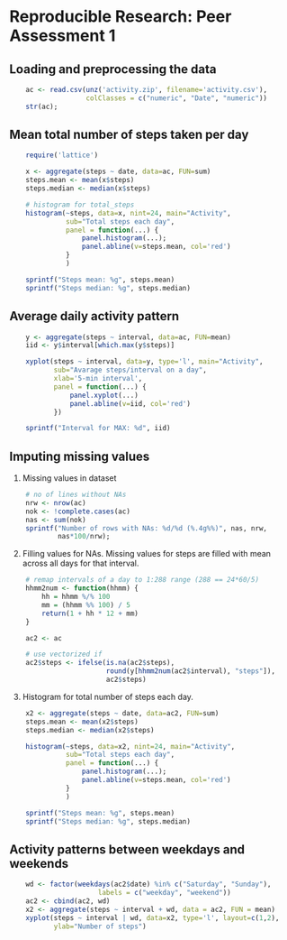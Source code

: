 # Reproducible Research: Peer Assessment 1


## Loading and preprocessing the data

```r
    ac <- read.csv(unz('activity.zip', filename='activity.csv'),
                   colClasses = c("numeric", "Date", "numeric"))
    str(ac);
```



## Mean total number of steps taken per day
```r
    require('lattice')

    x <- aggregate(steps ~ date, data=ac, FUN=sum)
    steps.mean <- mean(x$steps)
    steps.median <- median(x$steps)

    # histogram for total_steps
    histogram(~steps, data=x, nint=24, main="Activity",
              sub="Total steps each day",
              panel = function(...) {
                  panel.histogram(...);
                  panel.abline(v=steps.mean, col='red')
              }
              )

    sprintf("Steps mean: %g", steps.mean)
    sprintf("Steps median: %g", steps.median)
```

## Average daily activity pattern

```r
    y <- aggregate(steps ~ interval, data=ac, FUN=mean)
    iid <- y$interval[which.max(y$steps)]

    xyplot(steps ~ interval, data=y, type='l', main="Activity",
           sub="Avarage steps/interval on a day",
           xlab='5-min interval',
           panel = function(...) {
               panel.xyplot(...)
               panel.abline(v=iid, col='red')
           })

    sprintf("Interval for MAX: %d", iid)
```

## Imputing missing values

1.  Missing values in dataset

```r
    # no of lines without NAs
    nrw <- nrow(ac)
    nok <- !complete.cases(ac)
    nas <- sum(nok)
    sprintf("Number of rows with NAs: %d/%d (%.4g%%)", nas, nrw,
            nas*100/nrw);
```


2. Filling values for NAs. Missing values for steps are filled with mean
across all days for that interval.

```r
    # remap intervals of a day to 1:288 range (288 == 24*60/5)
    hhmm2num <- function(hhmm) {
        hh = hhmm %/% 100
        mm = (hhmm %% 100) / 5
        return(1 + hh * 12 + mm)
    }

    ac2 <- ac

    # use vectorized if
    ac2$steps <- ifelse(is.na(ac2$steps),
                        round(y[hhmm2num(ac2$interval), "steps"]),
                        ac2$steps)
```

3. Histogram for total number of steps each day.

```r
    x2 <- aggregate(steps ~ date, data=ac2, FUN=sum)
    steps.mean <- mean(x2$steps)
    steps.median <- median(x2$steps)

    histogram(~steps, data=x2, nint=24, main="Activity",
              sub="Total steps each day",
              panel = function(...) {
                  panel.histogram(...);
                  panel.abline(v=steps.mean, col='red')
              }
              )

    sprintf("Steps mean: %g", steps.mean)
    sprintf("Steps median: %g", steps.median)
```
    
## Activity patterns between weekdays and weekends

```r
    wd <- factor(weekdays(ac2$date) %in% c("Saturday", "Sunday"),
                      labels = c("weekday", "weekend"))
    ac2 <- cbind(ac2, wd)
    x2 <- aggregate(steps ~ interval + wd, data = ac2, FUN = mean)
    xyplot(steps ~ interval | wd, data=x2, type='l', layout=c(1,2),
           ylab="Number of steps")
```
